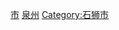 {{catmore|石狮市|福建省石狮市}}
[[Category:泉州区县市行政区划|市]]
[[Category:福建省各县市区行政区划|泉州]]
[[Category:石狮市|Category:石狮市]]